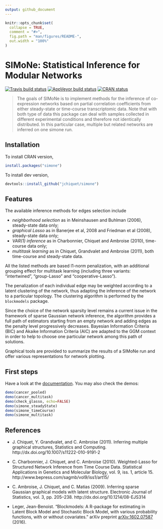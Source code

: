 ```yaml
---
output: github_document
---
```


<!-- README.md is generated from README.Rmd. Please edit that file -->

```r
knitr::opts_chunk$set(
  collapse = TRUE,
  comment = "#>",
  fig.path = "man/figures/README-",
  out.width = "100%"
)
```

# SIMoNe: Statistical Inference for Modular Networks

[![Travis build
status](https://travis-ci.org/jchiquet/simone.svg?branch=master)](https://travis-ci.org/jchiquet/simone)
[![AppVeyor build
status](https://ci.appveyor.com/api/projects/status/github/jchiquet/simone?branch=master&svg=true)](https://ci.appveyor.com/project/jchiquet/simone)
 [![CRAN status](https://www.r-pkg.org/badges/version/simone)](https://cran.r-project.org/package=simone)

> The goals of SIMoNe is to implement methods for the inference of
co-expression networks based on partial correlation
coefficients from either steady-state or time-course
transcriptomic data. Note that with both type of data this
package can deal with samples collected in different
experimental conditions and therefore not identically
distributed. In this particular case, multiple but related
networks are inferred on one simone run.

## Installation

To install CRAN version,

```r
install.packages("simone")
```

To install dev version,

```r
devtools::install_github("jchiquet/simone")
```

## Features

The available inference methods for edges selection include

* *neighborhood selection* as in Meinshausen and Buhlman (2006), steady-state data only;
* *graphical Lasso* as in Banerjee et al, 2008 and Friedman et al (2008), steady-state data only;
* *VAR(1) inference* as in Charbonnier, Chiquet and Ambroise (2010), time-course data only;
* *multitask learning* as in Chiquet, Grandvalet and Ambroise (2011), both time-course and steady-state data. 

All the listed methods are based l1-norm penalization, with an additional grouping effect for multitask learning (including three variants: "intertwined", "group-Lasso" and "cooperative-Lasso").

The penalization of each individual edge may be weighted according to
a latent clustering of the network, thus adapting the inference of the
network to a particular topology. The clustering algorithm is
performed by the `blockmodels` package.

Since the choice of the network sparsity level remains a current issue
in the framework of sparse Gaussian network inference, the algorithm
provides a full path of estimators starting from an empty network and
adding edges as the penalty level progressively decreases. Bayesian
Information Criteria (BIC) and Akaike Information Criteria (AIC) are
adapted to the GGM context in order to help to choose one particular
network among this path of solutions.

Graphical tools are provided to summarize the results of a SIMoNe run
and offer various representations for network plotting.

## First steps

Have a look at the [documentation](http://cran.r-project.org/web/packages/simone/simone.pdf). You may also check the demos:

```r
demo(cancer_pooled)
demo(cancer_multitask)
demo(check_glasso, echo=FALSE)
demo(simone_steadyState)
demo(simone_timeCourse)
demo(simone_multitask)
```

## References

* J. Chiquet, Y. Grandvalet, and C. Ambroise (2011). Inferring multiple graphical structures, Statistics and Computing. http://dx.doi.org/10.1007/s11222-010-9191-2 

* C. Charbonnier, J. Chiquet, and C. Ambroise (2010). Weighted-Lasso for Structured Network Inference from Time Course Data. Statistical Applications in Genetics and Molecular Biology, vol. 9, iss. 1, article 15. http://www.bepress.com/sagmb/vol9/iss1/art15/

* C. Ambroise, J. Chiquet, and C. Matias (2009). Inferring sparse Gaussian graphical models with latent structure. Electronic Journal of Statistics, vol. 3, pp. 205–238. http://dx.doi.org/10.1214/08-EJS314

* Leger, Jean-Benoist. "Blockmodels: A R-package for estimating in Latent Block Model and Stochastic Block Model, with various probability functions, with or without covariates." arXiv preprint [arXiv:1602.07587](https://arxiv.org/pdf/1602.07587) (2016).

